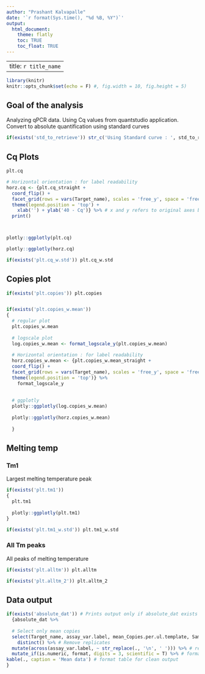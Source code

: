 ```yaml
---
author: "Prashant Kalvapalle"
date: '`r format(Sys.time(), "%d %B, %Y")`'
output: 
  html_document:
    theme: flatly
    toc: TRUE
    toc_float: TRUE
---
```


---
title: `r title_name`
---

```r
library(knitr)
knitr::opts_chunk$set(echo = F) #, fig.width = 10, fig.height = 5)
```

## Goal of the analysis

Analyzing qPCR data. Using Cq values from quantstudio application. Convert to absolute quantification using standard curves  

``` r
if(exists('std_to_retrieve')) str_c('Using Standard curve : ', std_to_retrieve)

```

## Cq Plots

``` r
plt.cq

# Horizontal orientation : for label readability
horz.cq <- {plt.cq_straight + 
  coord_flip() + 
  facet_grid(rows = vars(Target_name), scales = 'free_y', space = 'free_y') +
  theme(legend.position = 'top') + 
    xlab('') + ylab('40 - Cq')} %>% # x and y refers to original axes before coord_flip
  print()



plotly::ggplotly(plt.cq)

plotly::ggplotly(horz.cq)

if(exists('plt.cq_w.std')) plt.cq_w.std

```

## Copies plot
``` r

if(exists('plt.copies')) plt.copies


if(exists('plt.copies_w.mean')) 
{
  # regular plot
  plt.copies_w.mean
  
  # logscale plot
  log.copies_w.mean <- format_logscale_y(plt.copies_w.mean)
  
  # Horizontal orientation : for label readability
  horz.copies_w.mean <- {plt.copies_w.mean_straight + 
  coord_flip() + 
  facet_grid(rows = vars(Target_name), scales = 'free_y', space = 'free_y') +
  theme(legend.position = 'top')} %>% 
    format_logscale_y
  
  
  # ggplotly
  plotly::ggplotly(log.copies_w.mean)
  
  plotly::ggplotly(horz.copies_w.mean)
  
  }


```

## Melting temp

### Tm1

Largest melting temperature peak
```r

if(exists('plt.tm1'))
{
  plt.tm1
  
  plotly::ggplotly(plt.tm1)
}

if(exists('plt.tm1_w.std')) plt.tm1_w.std

```

### All Tm peaks

All peaks of melting temperature
```r
if(exists('plt.alltm')) plt.alltm

if(exists('plt.alltm_2')) plt.alltm_2

```

## Data output

```r

if(exists('absolute_dat')) # Prints output only if absolute_dat exists
  {absolute_dat %>% 
  
  # Select only mean copies
  select(Target_name, assay_var.label, mean_Copies.per.ul.template, Sample_category) %>% 
    distinct() %>% # Remove replicates
  mutate(across(assay_var.label, ~ str_replace(., '\n', ' '))) %>% # replace new lines with space
  mutate_if(is.numeric, format, digits = 3, scientific = T) %>% # format scientific with 2 decimal plates
kable(., caption = 'Mean data') # format table for clean output
}

```

<!-- ## Transforming data and normalization -->

<!-- 1. Select only relevant data from the results -->
<!-- 2. Data divided into 3 tibbles for each primer-pair (also called as Target) -->


<!-- 3. Ratio of Flipped/Backbone and Unflipped/backbone are calculated -->

<!-- 4. data is combined into 1 data frame -->
<!-- 5. And plotted in next section -->

<!-- ```{r} -->
<!-- # sel <- results_abs %>% select(`Sample Name`,assay_variable,`Primer pair`,Target,`Copy #`) -->
<!-- # # sel_grouped <- sel %>% group_by(Target) %>% mutate(id = 1:n()) -->
<!-- # # sel_spread <- sel_grouped %>% spread(Target,`Copy #`) -->
<!-- #  -->
<!-- #  -->
<!-- # sel_b <- sel %>% filter(Target == 'Backbone') -->
<!-- # sel_f <- sel %>% filter(Target == 'Flipped'); sel_u <- sel %>% filter(Target == 'Unflipped'); -->
<!-- #  -->
<!-- # sel_f %<>% mutate("Normalized copy #" = sel_f$`Copy #`/sel_b$`Copy #`);  -->
<!-- # sel_u %<>% mutate("Normalized copy #" = sel_u$`Copy #`/sel_b$`Copy #`); -->
<!-- #  -->
<!-- # results_ratio <- bind_rows(sel_f, sel_u)   -->
<!-- ``` -->

<!-- ## Including Plots -->

<!-- Plots here -->

<!-- ```{r pressure, echo=FALSE} -->

<!-- # plt_norm <- results_ratio %>% ggplot(aes(x = `assay_variable`, y = `Normalized copy #`, color = Target)) +   # plotting -->
<!-- #   scale_y_log10(  # logscale for y axis with tick marks -->
<!-- #     breaks = scales::trans_breaks("log10", function(x) 10^x), -->
<!-- #     labels = scales::trans_format("log10", scales::math_format(10^.x) ) -->
<!-- #   ) -->
<!-- #  -->
<!-- # plt_norm <- plt_norm + geom_point(size = 2) + -->
<!-- #     theme_classic() + scale_color_brewer(palette="Set1") +  -->
<!-- #     theme(plot.title = element_text(hjust = 0.5),axis.text.x = element_text(angle = 90, hjust = 1, vjust = .3)) +  -->
<!-- #     ggtitle(title_name) + facet_wrap(~`Sample Name`, scales = 'free_x') -->
<!-- #  -->
<!-- # print(plt_norm) -->
<!-- # ggsave('S5a_AHL flip_normalized.png') -->

<!-- ``` -->